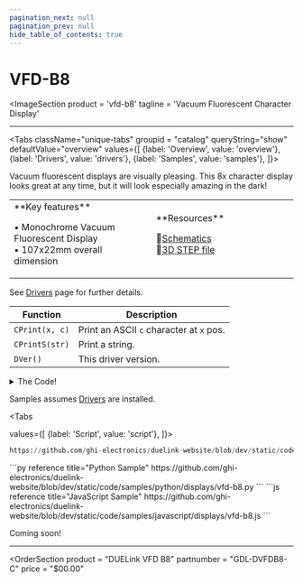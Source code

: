 ```yaml
---
pagination_next: null
pagination_prev: null
hide_table_of_contents: true
---
```



# VFD-B8

<ImageSection
    product = 'vfd-b8'
    tagline = 'Vacuum Fluorescent Character Display'
></ImageSection>

---

<Tabs className="unique-tabs" groupid = "catalog" queryString="show" defaultValue="overview"
  values={[
    {label: 'Overview', value: 'overview'},
    {label: 'Drivers', value: 'drivers'},
    {label: 'Samples', value: 'samples'},
  ]}>

<TabItem value="overview">

Vacuum fluorescent displays are visually pleasing. This 8x character display looks great at any time, but it will look especially amazing in the dark!

<table><td width='50%'>
**Key features**

• Monochrome Vacuum Fluorescent Display<br/>
• 107x22mm overall dimension<br/>

</td><td width='50%'>
**Resources**

📄[Schematics](pathname:///sch/gdl-dvfdb8-c.pdf)<br/>
🔩[3D STEP file](pathname:///3d/gdl-dvfdb8-c.step)<br/>

</td></table>
</TabItem>

<TabItem value="drivers">

See [Drivers](../../engine/drivers) page for further details.

Function | Description
--- | ---
`CPrint(x, c)` | Print an ASCII `c` character at `x` pos.
`CPrintS(str)` | Print a string.
`DVer()` | This driver version.

<details>
  <summary>The Code!</summary>



```py reference title="VFD B8 Driver"
https://github.com/ghi-electronics/duelink-website/blob/dev/static/code/drivers/displays/vfd-b8.txt
```

</details>
</TabItem>

<TabItem value="samples">

Samples assumes [Drivers](../../engine/drivers) are installed.

<Tabs

  values={[
    {label: 'Script', value: 'script'},
]}>

<TabItem value="script">

```py reference title="Script Sample"
https://github.com/ghi-electronics/duelink-website/blob/dev/static/code/samples/script/displays/vfd-b8.txt
```
</TabItem>

<TabItem value="py">
```py reference title="Python Sample"
https://github.com/ghi-electronics/duelink-website/blob/dev/static/code/samples/python/displays/vfd-b8.py
```
</TabItem>

<TabItem value="js">
```js reference title="JavaScript Sample"
https://github.com/ghi-electronics/duelink-website/blob/dev/static/code/samples/javascript/displays/vfd-b8.js
```

</TabItem>

</Tabs>

</TabItem>

<TabItem value="projects">Coming soon!</TabItem>

</Tabs>

---
<OrderSection
    product = "DUELink VFD B8"
    partnumber = "GDL-DVFDB8-C"
    price = "$00.00"
></OrderSection>
